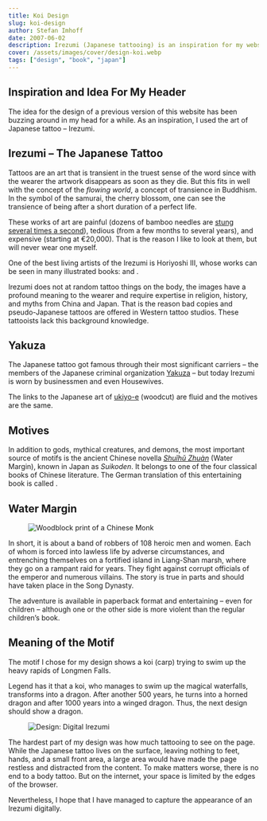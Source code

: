 ```yaml
---
title: Koi Design
slug: koi-design
author: Stefan Imhoff
date: 2007-06-02
description: Irezumi (Japanese tattooing) is an inspiration for my website and the origin of my design.
cover: /assets/images/cover/design-koi.webp
tags: ["design", "book", "japan"]
---
```


## Inspiration and Idea For My Header

The idea for the design of a previous version of this website has been buzzing around in my head for a while. As an inspiration, I used the art of Japanese tattoo – Irezumi.

## Irezumi – The Japanese Tattoo

Tattoos are an art that is transient in the truest sense of the word since with the wearer the artwork disappears as soon as they die. But this fits in well with the concept of the _flowing world_, a concept of transience in Buddhism. In the symbol of the samurai, the cherry blossom, one can see the transience of being after a short duration of a perfect life.

These works of art are painful (dozens of bamboo needles are [stung several times a second](https://youtu.be/NddXHY2QUV0)), tedious (from a few months to several years), and expensive (starting at €20,000). That is the reason I like to look at them, but will never wear one myself.

One of the best living artists of the Irezumi is Horiyoshi III, whose works can be seen in many illustrated books: <ProductLink asin="9074822452" text="Tattoos from the Floating World: Ukiyo-e Motif’s in Japanese Tattoo" /> and <ProductLink asin="0764312014" text="Bushido: Legacies of the Japanese Tattoo" />.

<Bookshelf>
  <AmazonBook
    asin="9074822452"
    alt="Tattoos from the Floating World: Ukiyo-e Motifs in the Japanese Tattoo"
  />
  <AmazonBook asin="0764312014" alt="Bushido" />
</Bookshelf>

Irezumi does not at random tattoo things on the body, the images have a profound meaning to the wearer and require expertise in religion, history, and myths from China and Japan. That is the reason bad copies and pseudo-Japanese tattoos are offered in Western tattoo studios. These tattooists lack this background knowledge.

## Yakuza

The Japanese tattoo got famous through their most significant carriers – the members of the Japanese criminal organization [Yakuza](https://en.wikipedia.org/wiki/Yakuza) – but today Irezumi is worn by businessmen and even Housewives.

The links to the Japanese art of [ukiyo-e](https://en.wikipedia.org/wiki/Ukiyo-e) (woodcut) are fluid and the motives are the same.

## Motives

In addition to gods, mythical creatures, and demons, the most important source of motifs is the ancient Chinese novella _[Shuǐhǔ Zhuàn](https://en.wikipedia.org/wiki/Water_Margin)_ (Water Margin), known in Japan as _Suikoden_. It belongs to one of the four classical books of Chinese literature. The German translation of this entertaining book is called _<ProductLink asin="3458318917" text="Die Räuber vom Liang Schan Moor" />_.

## Water Margin

<Figure caption="Motif from Suikoden by Kuniyoshi: Captain Lu-Ta, the flowery monk, smashes a tree with a blow to impress a gang of good-for-nothings.">
  <Image src="/assets/images/posts/suikoden-luta.webp" alt="Woodblock print of a Chinese Monk" />
</Figure>

In short, it is about a band of robbers of 108 heroic men and women. Each of whom is forced into lawless life by adverse circumstances, and entrenching themselves on a fortified island in Liang-Shan marsh, where they go on a rampant raid for years. They fight against corrupt officials of the emperor and numerous villains. The story is true in parts and should have taken place in the Song Dynasty.

The adventure is available in paperback format and entertaining – even for children – although one or the other side is more violent than the regular children’s book.

## Meaning of the Motif

The motif I chose for my design shows a koi (carp) trying to swim up the heavy rapids of Longmen Falls.

Legend has it that a koi, who manages to swim up the magical waterfalls, transforms into a dragon. After another 500 years, he turns into a horned dragon and after 1000 years into a winged dragon. Thus, the next design should show a dragon.

<Figure
  caption="Koi floating up the Longmen Waterfalls. It contains typical elements such as leaves, flowers, and wave crests (AI upscaled from a pixel image)."
  size="wide"
>
  <Image src="/assets/images/posts/design-koi.png" format="avif" alt="Design: Digital Irezumi" />
</Figure>

The hardest part of my design was how much tattooing to see on the page. While the Japanese tattoo lives on the surface, leaving nothing to feet, hands, and a small front area, a large area would have made the page restless and distracted from the content. To make matters worse, there is no end to a body tattoo. But on the internet, your space is limited by the edges of the browser.

Nevertheless, I hope that I have managed to capture the appearance of an Irezumi digitally.
